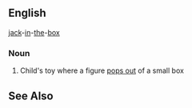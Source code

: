 ==English==
[[jack]]-[[in]]-[[the]]-[[box]]
===Noun===
# Child's toy where a figure [[pop out|pops out]] of a small box
==See Also==
{{pedialite}}